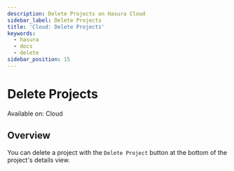 ```yaml
---
description: Delete Projects on Hasura Cloud
sidebar_label: Delete Projects
title: 'Cloud: Delete Projects'
keywords:
  - hasura
  - docs
  - delete
sidebar_position: 15
---
```



# Delete Projects

<div className='badge badge--primary heading-badge'>Available on: Cloud</div>

## Overview

You can delete a project with the `Delete Project` button at the bottom of the project's details view.

<Thumbnail src='/img/projects/projects-delete.png' alt='delete a project' width='1199px' />
